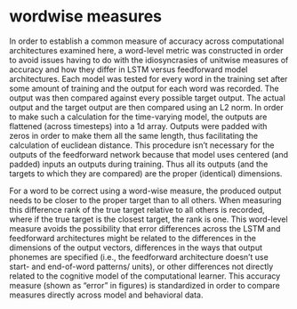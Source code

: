 # wordwise measures
In order to establish a common measure of accuracy across computational architectures examined here, a word-level metric was constructed in order to avoid issues having to do with the idiosyncrasies of unitwise measures of accuracy and how they differ in LSTM versus feedforward model architectures. Each model was tested for every word in the training set after some amount of training and the output for each word was recorded. The output was then compared against every possible target output. The actual output and the target output are then compared using an L2 norm. In order to make such a calculation for the time-varying model, the outputs are flattened (across timesteps) into a 1d array. Outputs were padded with zeros in order to make them all the same length, thus facilitating the calculation of euclidean distance. This procedure isn't necessary for the outputs of the feedforward network because that model uses centered (and padded) inputs an outputs during training. Thus all its outputs (and the targets to which they are compared) are the proper (identical) dimensions.

For a word to be correct using a word-wise measure, the produced output needs to be closer to the proper target than to all others. When measuring this difference rank of the true target relative to all others is recorded, where if the true target is the closest target, the rank is one. This word-level measure avoids the possibility that error differences across the LSTM and feedforward architectures might be related to the differences in the dimensions of the output vectors, differences in the ways that output phonemes are specified (i.e., the feedforward architecture doesn't use start- and end-of-word patterns/ units), or other differences not directly related to the cognitive model of the computational learner. This accuracy measure (shown as "error" in figures) is standardized in order to compare measures directly across model and behavioral data.
